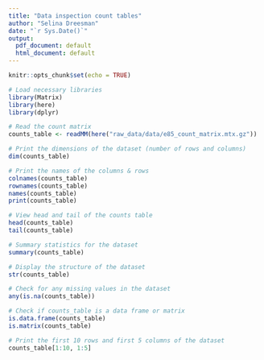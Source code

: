 ```yaml
---
title: "Data inspection count tables"
author: "Selina Dreesman"
date: "`r Sys.Date()`"
output:     
  pdf_document: default
  html_document: default
---
```


```r
knitr::opts_chunk$set(echo = TRUE)
```



```r
# Load necessary libraries
library(Matrix)
library(here)
library(dplyr)

```



```r
# Read the count matrix
counts_table <- readMM(here("raw_data/data/e85_count_matrix.mtx.gz"))
```



```r
# Print the dimensions of the dataset (number of rows and columns)
dim(counts_table)
```

```r
# Print the names of the columns & rows
colnames(counts_table)
rownames(counts_table)
names(counts_table)
print(counts_table)
```


```r
# View head and tail of the counts table
head(counts_table)
tail(counts_table)
```


```r
# Summary statistics for the dataset
summary(counts_table)

# Display the structure of the dataset
str(counts_table)

# Check for any missing values in the dataset
any(is.na(counts_table))

# Check if counts_table is a data frame or matrix
is.data.frame(counts_table)
is.matrix(counts_table)

```


```r

# Print the first 10 rows and first 5 columns of the dataset
counts_table[1:10, 1:5]

```




